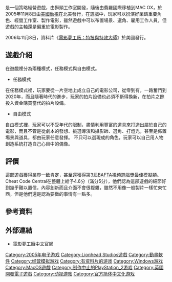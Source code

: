 {{NoteTA
| G1=Games
}}
{{Infobox VG
| title = 電影夢工廠
| english = The Movies
| image = File:電影夢工廠.jpg
| official    = {{vgr|CN|电影梦工厂|nocc=yes}}
| developer = [[獅頭工作室|獅頭工作室]]<br/>[[羅柏軟體科技|羅柏軟體科技]] (Mac OS X)
| publisher = {{vgr|WW|[[美國動視|美國動視]]|WW|[[Feral_Interactive|Feral Interactive]]（Mac OS X）|CN|[[中电博亚|中电博亚]]}}
| designer = [[Adrian_Moore,_Mark_Webley,_Oliver_Purkiss,_James_Brown,_Peter_Molyneux,_Andrzej_Zamoski,_Ben_Huskins,_Stephen_Hood,_amongst_others.|Adrian Moore, Mark Webley, Oliver Purkiss, James Brown, Peter Molyneux, Andrzej Zamoski, Ben Huskins, Stephen Hood, amongst others.]]
| engine = [[RenderWare|RenderWare]]
| released = '''Microsoft Windows'''{{Vgrelease|NA|2005年11月8日|EU|2005年11月11日|CN|2006年12月27日<ref>{{Cite web |url = http://pcgame.yesky.com/485/3025485.shtml |title = 《电影梦工厂》简体中文版正式发行 |author =  |date = 2006-12-28 |publisher = 天极网 |language = zh-cn |accessdate = 2018-12-03 |archive-url = https://web.archive.org/web/20181203202740/http://pcgame.yesky.com/485/3025485.shtml |archive-date = 2018-12-03 |dead-url = yes }}</ref>}}'''Mac OS X'''{{Vgrelease|NA|2006年12月20日}}
| genre = [[虛擬經營遊戲|虛擬經營遊戲]]
| modes = [[單人遊戲|單人遊戲]]
| platforms = [[Microsoft_Windows|Microsoft Windows]]、[[Mac_OS_X|Mac OS X]]
}}

{{vgname|電影夢工廠|en=The Movies|official-cn=电影梦工厂}}是一個策略經營遊戲，由獅頭工作室開發，隨後由費羅國際移植到MAC OX，於2005年11月8日由[[美國動視|美國動視]]在北美發行，在遊戲中，玩家可以扮演好萊鎢重要角色、經營工作室、製作電影，雖然遊戲中可以布置場景、選角、雇用工作人員，但遊戲的主軸還是偏重於電影製作。

2006年11月8日，資料片《[[電影夢工廠：特技與特效大師|電影夢工廠：特技與特效大師]]》於美國發行。

==遊戲介紹==
在遊戲裡分為兩種模式，任務模式與自由模式。
*任務模式
在任務模式裡，玩家要從一片空地上成立自己的電影公司，從零到有，一路奮鬥到2020年，而且隨著時代的進步，玩家的拍片設備也必須不斷得換新，在拍片之餘投入資金購買當代的拍片設備。
*自由模式
自由模式裡，玩家可以不受年代的限制，盡情利用豐富的道具來打造出屬於自己的電影，而且不管是從劇本的發想、挑選導演和攝影師、選角、打燈光，甚至是佈置場景與道具，都由玩家任意發揮。
不只可以選現成的角色，玩家可以自己用人物創造系統打造自己心目中的偶像。

==評價==
{{VG Reviews
|title = 
|state = 
|1UP = B+<ref>{{Cite web
 |url         = http://www.1up.com/reviews/the-movies_2
 |title       = The Movies Review for PC from 1UP.com
 |accessdate  = Nov 8, 2005
 |author      = Garnett Lee
 |authorlink  = 
 |work        = 1UP
 |deadurl     = yes
 |archiveurl  = https://web.archive.org/web/20150424002050/http://www.1up.com/reviews/the-movies_2
 |archivedate = 2015-04-24
}}</ref>
|AdvGamers = 
|Allgame = 
|Atrip = 9 out of 10<ref>{{Cite web
 |url         = http://www.actiontrip.com/reviews/the-movies.phtml
 |title       = The Movies Review
 |accessdate  = November 9, 2005
 |author      = 
 |authorlink  = 
 |work        = ActionTrip
 |deadurl     = yes
 |archiveurl  = https://web.archive.org/web/20120122101211/http://www.actiontrip.com/reviews/the-movies.phtml
 |archivedate = 2012年1月22日
}}</ref>
|CVG = 
|Edge = 
|EGM = 
|EuroG = 
|Fam = 
|G4 = 
|GameFan = 
|GamePro = {{Rating|4|5}}<ref>{{Cite web
|url= http://www.gamepro.com/article/reviews/49698/the-movies/
|title= The Movies Review from GamePro
|accessdate= Nov 9, 2005
|author= Mr. Marbles
|authorlink= 
|work= [[GamePro|GamePro]]
}}</ref>
|GRadar = 
|GameRev = 
|GMaster = 
|GI = 
|GSpot = 8.2 out of 10<ref>{{Cite web
|url= http://www.gamespot.com/pc/strategy/movies/review.html
|title= The Movies Review, The Movies PC Review - GameSpot.com
|accessdate= Nov 8, 2005
|author= Ryan Davis
|authorlink= 
|work= [[GameSpot|GameSpot]]
}}</ref>
|GSpy = {{Rating|3.5|5}}<ref>{{Cite web
|url= http://pc.gamespy.com/pc/the-movies/665203p1.html
|title= GameSpy: The Movies - Page 1
|accessdate= Nov 8, 2005
|author= Dave 'Fargo' Kosak
|authorlink= 
|work= [[GameSpy|GameSpy]]
}}</ref>
|GT = 
|GTM =
|GW = 
|GZebo = 
|GameZone = 9 out of 10<ref>{{Cite web
 |url         = http://pc.gamezone.com/reviews/item/the_movies_pc_review
 |title       = The Movies - PC - Review | GameZone.com
 |accessdate  = November 7, 2005
 |author      = jkdmedia
 |authorlink  = 
 |work        = GameZone
 |deadurl     = yes
 |archiveurl  = https://web.archive.org/web/20110211213733/http://pc.gamezone.com/reviews/item/the_movies_pc_review/
 |archivedate = 2011年2月11日
}}</ref>
|IGN = 8.0 out of 10<ref>{{Cite web
|url= http://pc.ign.com/articles/665/665338p1.html
|title= The Movies - PC Review at IGN
|accessdate= Nov 8, 2005
|author= Dan Adams
|authorlink= 
|work= [[IGN|IGN]]
}}</ref>
|Hyper = 
|MaxPC = 
|N64 = 
|NG = 
|NGC = 
|NP = 
|OXM = 
|OXMUK = 
|ONM = 
|OPM = 
|OPMUK = 
|OPMAU = 
|PCGUK = 
|PCGUS = 
|PCZone = 
|Play = 
|Playr =
|PSM = 
|PSM3 = 
|VG =
|XPlay = 
|UCG = 
|电软 =
|大软 =
|家游 =
|电攻 =
|软光 =
|rev1 = Computer and Video Games
|rev1Score = 9.5 out of 10<ref>{{Cite web
|url= http://www.computerandvideogames.com/129116/reviews/the-movies-review/
|title= PC Review: The Movies Review - ComputerAndVideoGames.com
|accessdate= Nov 11, 2005
|author= 
|authorlink= 
|work= Computer and Video Games
}}</ref>
|rev2 = Worth Playing
|rev2Score = 9.3 out of 10<ref>{{Cite web
|url= http://worthplaying.com/article/2005/12/1/reviews/29381/
|title= Worthplaying | PC Review - 'The Movies'
|accessdate= Dec 1, 2005 
|author= Tony "OUberLord" Mitera 
|authorlink= 
|work= Worth Playing
}}</ref>
|rev3 = Cheat Code Central
|rev3Score = 4.6 out of 5<ref>{{Cite web
|url= http://cheatcc.com/pc/rev/themoviesreview.html
|title= The Movies Review / Preview for PC
|accessdate= 
|author= Cole Smith
|authorlink= 
|work= Cheat Code Central
}}</ref>
|rev4 = AtomicGamer
|rev4Score = 92%<ref>{{Cite web
 |url         = http://www.atomicgamer.com/articles/68/the-movies-review
 |title       = The Movies Review - Free video game downloads, news, reviews, videos, patches, demos, screenshots and more at AtomicGamer
 |accessdate  = 11/8/2005
 |author      = Jeff Buckland
 |authorlink  = 
 |work        = AtomicGamer
 |deadurl     = yes
 |archiveurl  = https://web.archive.org/web/20101111062812/http://www.atomicgamer.com/articles/68/the-movies-review
 |archivedate = 2010-11-11
}}</ref>
|rev5 = CPUGamer
|rev5Score = 9.1 out 10<ref>{{Cite web
|url= http://www.cpugamer.com/reviews/271/The-Movies-Review
|title= The Movies Review - CPUGamer: PC Gaming
|accessdate= November 28, 2005
|author= James Fett
|authorlink= 
|work= CPUGamer
}}</ref>
|rev6 = Gaming Age
|rev6Score = A-<ref>{{Cite web
 |url        = http://www.gaming-age.com/cgi-bin/reviews/review.pl?sys=pc&game=themovies
 |title      = The Movies Review (PC) - Gaming Age
 |accessdate = 11/12/2005
 |author     = Marty Chinn
 |authorlink = 
 |work       = Gaming Age
}}{{dead link|date=2018年2月 |bot=InternetArchiveBot |fix-attempted=yes }}</ref>
|rev7 = Gaming Illustrated
|rev7Score = 90<ref>{{Cite web
|url= http://gamingillustrated.com/The-Movies-PC/?link=themovies.php
|title= The Movies (PC) | Gaming Illustrated | Gaming Illustrated
|accessdate= Apr 2, 2006 
|author= Sean Gibson
|authorlink= 
|work= Gaming Illustrated
}}</ref>
|rev8 = 
|rev8Score = 
|GR = 84.89%(PC)<ref>[http://www.gamerankings.com/pc/561567-the-movies/index.html The Movies for PC - GameRankings]</ref>
|GRO = 
|GMS = 
|MC = 84<ref>[http://www.metacritic.com/game/pc/the-movies/critic-reviews The Movies Critic Reviews for PC at Metacritic.com]</ref>
|MG = 
|TTR = 
|award1Pub = [[BAFTA|BAFTA]]
|award1 = 年度最佳模擬遊戲(2006)<ref>{{Cite web |url=http://www.bafta.org/awards/video-games/nominations/?year=2006 |title=Past Winners and Nominees - Video Games - Awards - The BAFTA site |accessdate=2011-07-14 |archive-date=2011-05-25 |archive-url=https://web.archive.org/web/20110525123159/http://www.bafta.org/awards/video-games/nominations/?year=2006 |dead-url=no }}</ref>
}}
這部遊戲獲得業界一致肯定，甚至還獲得第3屆[[BAFTA|BAFTA]]視頻遊戲獎最佳模擬類。<br>

Cheat Code Central在整體上給予4.6分（滿分5分），他們認為這部遊戲的細節好到幾乎難以置信，內容創新而且介面不會很複雜，雖然不用像一般製片一樣忙東忙西，但是他們還是認為要做的事情有一點多。

==參考資料==
{{reflist}}
== 外部連結 ==
*[https://archive.is/20060105041836/http://games.unalis.com.tw/themovies/ 電影夢工廠中文官網]

{{DEFAULTSORT:Movies}}
[[Category:2005年电子游戏|Category:2005年电子游戏]]
[[Category:Lionhead_Studios遊戲|Category:Lionhead Studios遊戲]]
[[Category:動畫軟件|Category:動畫軟件]]
[[Category:经营模拟游戏|Category:经营模拟游戏]]
[[Category:有资料片的游戏|Category:有资料片的游戏]]
[[Category:Windows游戏|Category:Windows游戏]]
[[Category:MacOS遊戲|Category:MacOS遊戲]]
[[Category:制作中止的PlayStation_2游戏|Category:制作中止的PlayStation_2游戏]]
[[Category:英國開發電子遊戲|Category:英國開發電子遊戲]]
[[Category:动视游戏|Category:动视游戏]]
[[Category:官方简体中文化游戏|Category:官方简体中文化游戏]]